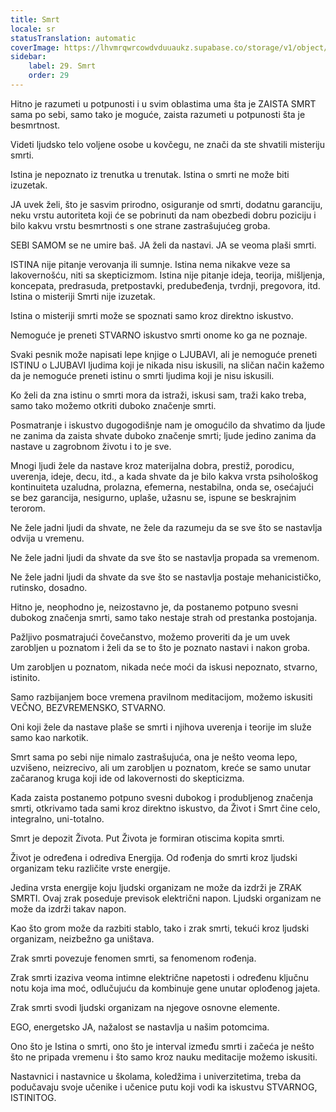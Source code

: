 ```yaml
---
title: Smrt
locale: sr
statusTranslation: automatic
coverImage: https://lhvmrqwrcowdvduuaukz.supabase.co/storage/v1/object/public/strapi-uploads/small_cover-educacion-fundamental.webp-2d51a7828a2b1309555be27f7e2a61a0.webp
sidebar:
    label: 29. Smrt
    order: 29
---
```

Hitno je razumeti u potpunosti i u svim oblastima uma šta je ZAISTA SMRT sama po sebi, samo tako je moguće, zaista razumeti u potpunosti šta je besmrtnost.

Videti ljudsko telo voljene osobe u kovčegu, ne znači da ste shvatili misteriju smrti.

Istina je nepoznato iz trenutka u trenutak. Istina o smrti ne može biti izuzetak.

JA uvek želi, što je sasvim prirodno, osiguranje od smrti, dodatnu garanciju, neku vrstu autoriteta koji će se pobrinuti da nam obezbedi dobru poziciju i bilo kakvu vrstu besmrtnosti s one strane zastrašujućeg groba.

SEBI SAMOM se ne umire baš. JA želi da nastavi. JA se veoma plaši smrti.

ISTINA nije pitanje verovanja ili sumnje. Istina nema nikakve veze sa lakovernošću, niti sa skepticizmom. Istina nije pitanje ideja, teorija, mišljenja, koncepata, predrasuda, pretpostavki, predubeđenja, tvrdnji, pregovora, itd. Istina o misteriji Smrti nije izuzetak.

Istina o misteriji smrti može se spoznati samo kroz direktno iskustvo.

Nemoguće je preneti STVARNO iskustvo smrti onome ko ga ne poznaje.

Svaki pesnik može napisati lepe knjige o LJUBAVI, ali je nemoguće preneti ISTINU o LJUBAVI ljudima koji je nikada nisu iskusili, na sličan način kažemo da je nemoguće preneti istinu o smrti ljudima koji je nisu iskusili.

Ko želi da zna istinu o smrti mora da istraži, iskusi sam, traži kako treba, samo tako možemo otkriti duboko značenje smrti.

Posmatranje i iskustvo dugogodišnje nam je omogućilo da shvatimo da ljude ne zanima da zaista shvate duboko značenje smrti; ljude jedino zanima da nastave u zagrobnom životu i to je sve.

Mnogi ljudi žele da nastave kroz materijalna dobra, prestiž, porodicu, uverenja, ideje, decu, itd., a kada shvate da je bilo kakva vrsta psihološkog kontinuiteta uzaludna, prolazna, efemerna, nestabilna, onda se, osećajući se bez garancija, nesigurno, uplaše, užasnu se, ispune se beskrajnim terorom.

Ne žele jadni ljudi da shvate, ne žele da razumeju da se sve što se nastavlja odvija u vremenu.

Ne žele jadni ljudi da shvate da sve što se nastavlja propada sa vremenom.

Ne žele jadni ljudi da shvate da sve što se nastavlja postaje mehanicističko, rutinsko, dosadno.

Hitno je, neophodno je, neizostavno je, da postanemo potpuno svesni dubokog značenja smrti, samo tako nestaje strah od prestanka postojanja.

Pažljivo posmatrajući čovečanstvo, možemo proveriti da je um uvek zarobljen u poznatom i želi da se to što je poznato nastavi i nakon groba.

Um zarobljen u poznatom, nikada neće moći da iskusi nepoznato, stvarno, istinito.

Samo razbijanjem boce vremena pravilnom meditacijom, možemo iskusiti VEČNO, BEZVREMENSKO, STVARNO.

Oni koji žele da nastave plaše se smrti i njihova uverenja i teorije im služe samo kao narkotik.

Smrt sama po sebi nije nimalo zastrašujuća, ona je nešto veoma lepo, uzvišeno, neizrecivo, ali um zarobljen u poznatom, kreće se samo unutar začaranog kruga koji ide od lakovernosti do skepticizma.

Kada zaista postanemo potpuno svesni dubokog i produbljenog značenja smrti, otkrivamo tada sami kroz direktno iskustvo, da Život i Smrt čine celo, integralno, uni-totalno.

Smrt je depozit Života. Put Života je formiran otiscima kopita smrti.

Život je određena i odrediva Energija. Od rođenja do smrti kroz ljudski organizam teku različite vrste energije.

Jedina vrsta energije koju ljudski organizam ne može da izdrži je ZRAK SMRTI. Ovaj zrak poseduje previsok električni napon. Ljudski organizam ne može da izdrži takav napon.

Kao što grom može da razbiti stablo, tako i zrak smrti, tekući kroz ljudski organizam, neizbežno ga uništava.

Zrak smrti povezuje fenomen smrti, sa fenomenom rođenja.

Zrak smrti izaziva veoma intimne električne napetosti i određenu ključnu notu koja ima moć, odlučujuću da kombinuje gene unutar oplođenog jajeta.

Zrak smrti svodi ljudski organizam na njegove osnovne elemente.

EGO, energetsko JA, nažalost se nastavlja u našim potomcima.

Ono što je Istina o smrti, ono što je interval između smrti i začeća je nešto što ne pripada vremenu i što samo kroz nauku meditacije možemo iskusiti.

Nastavnici i nastavnice u školama, koledžima i univerzitetima, treba da podučavaju svoje učenike i učenice putu koji vodi ka iskustvu STVARNOG, ISTINITOG.

